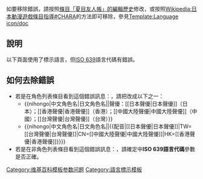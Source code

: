 {{hidden category}}
{{Empty category}}

如要移除錯誤，請按照[[Special:Diff/34291294|條目「夏目友人帳」的編輯歷史]]修改，或按照[[Wikipedia:日本動漫遊戲條目指導#CHARA|Wikipedia:日本動漫遊戲條目指導#CHARA]]的方法即可移除，參見[[Template:Language_icon/doc|Template:Language icon/doc]]

==說明==
以下頁面使用了{{tl|Languageicon|<nowiki>ISO 639語言代碼|語言名稱</nowiki>}}標示語言，但[[ISO_639|ISO 639]]語言代碼有錯誤。

==如何去除錯誤==
*若是在角色列表條目看到這個錯誤訊息：{{error|不正確的語言代碼。}}，請把{{tl|nihongo|<nowiki>中文角色名|日文角色名||聲優：{{languageicon|日}}[[日本聲優|日本聲優]]；{{languageicon|港}}[[香港聲優|香港聲優]]；{{languageicon|中}}[[中國大陸聲優|中國大陸聲優]]；{{languageicon|台}}[[台灣聲優|台灣聲優]]</nowiki>}}改成以下之一：
**<nowiki>{{nihongo|中文角色名|日文角色名||聲優：[[日本聲優|日本聲優]]（日本）；[[香港聲優|香港聲優]]（香港）；[[中國大陸聲優|中國大陸聲優]]（中國）；[[台灣聲優|台灣聲優]]（台灣）}}</nowiki>
**<nowiki>{{nihongo|中文角色名|日文角色名||{{配音|[[日本聲優|日本聲優]]|TW=[[台灣聲優|台灣聲優]]|CN=[[中國大陸聲優|中國大陸聲優]]|HK=[[香港聲優|香港聲優]]}}}}</nowiki>
*若是在非角色列表條目看到這個錯誤訊息：{{error|不正確的語言代碼。}}，請確定{{tl|Languageicon|<nowiki>ISO 639語言代碼|語言名稱</nowiki>}}中'''ISO 639語言代碼'''參數是否正確。

[[Category:维基百科模板参数问题|Category:维基百科模板参数问题]]
[[Category:語言標示模板|Category:語言標示模板]]